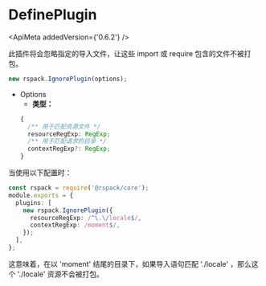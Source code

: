 
# DefinePlugin

<ApiMeta addedVersion={'0.6.2'} />

此插件将会忽略指定的导入文件，让这些 import 或 require 包含的文件不被打包。

```js
new rspack.IgnorePlugin(options);
```

- Options
  - **类型：**
  ```ts
  {
    /** 用于匹配资源文件 */
    resourceRegExp: RegExp;
    /** 用于匹配请求的目录 */
    contextRegExp?: RegExp;
  }
  ```

当使用以下配置时：

```ts title="rspack.config.js"
const rspack = require('@rspack/core');
module.exports = {
  plugins: [
    new rspack.IgnorePlugin({
      resourceRegExp: /^\.\/locale$/,
      contextRegExp: /moment$/,
    });
  ],
};
```

这意味着，在以 'moment' 结尾的目录下，如果导入语句匹配 './locale' ，那么这个 './locale' 资源不会被打包。
